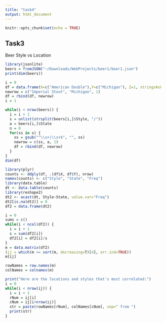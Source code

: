 ```yaml
---
title: "task4"
output: html_document
---
```


```r
knitr::opts_chunk$set(echo = TRUE)
```

## Task3

Beer Style vs Location

```r
library(jsonlite)
beers = fromJSON("~/Downloads/WebProjects/beer1/beer1.json")
print(dim(beers))
```

```r
i = 0
df = data.frame(X=c("American Double"),Y=c("Michigan"), Z=1, stringsAsFactors=FALSE)
newrow = c("Imperial Stout", "Michigan", 1)
df = rbind(df, newrow)
i = 1

while(i < nrow(beers)) {
  i = i + 1
  s = unlist(strsplit(beers[i,]$Style, "/"))
  a = beers[i,]$State
  n = 0
  for(ss in s) {
    ss = gsub("^\\s+|\\s+$", "", ss)
    newrow = c(ss, a, 1)
    df = rbind(df, newrow)
  }
}
dim(df)
```


```r
library(plyr)
counts <- ddply(df, .(df$X, df$Y), nrow)
names(counts) <- c("Style", "State", "Freq")
library(data.table)
dt <- data.table(counts)
library(reshape2)
dt2 <- acast(dt, Style~State, value.var="Freq")
dt2[is.na(dt2)] = 0
df2 = data.frame(dt2)
```

```r
i = 0
sums = c()
while(i < ncol(df2)) {
  i = i + 1
  s = sum(df2[i])
  df2[i] = df2[i]/s
}
m = data.matrix(df2)
(ij = which(m >= sort(m, decreasing=T)[4], arr.ind=TRUE))
m[ij]

rowNames = row.names(m)
colNames = colnames(m)

print("Here are the locations and styles that's most correlated:")
i = 0
while(i < nrow(ij)) {
  i = i + 1
  rNum = ij[i]
  cNum = ij[i+nrow(ij)]
  str = paste(rowNames[rNum], colNames[cNum], sep=" from ")
  print(str)
}
```
